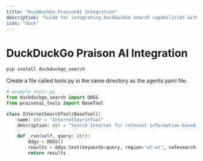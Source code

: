 ```yaml
---
title: "DuckDuckGo PraisonAI Integration"
description: "Guide for integrating DuckDuckGo search capabilities with PraisonAI agents for web search functionality"
icon: "duck"
---
```


# DuckDuckGo Praison AI Integration

```bash
pip install duckduckgo_search
```

Create a file called tools.py in the same directory as the agents.yaml file.

```python
# example tools.py
from duckduckgo_search import DDGS
from praisonai_tools import BaseTool

class InternetSearchTool(BaseTool):
    name: str = "InternetSearchTool"
    description: str = "Search Internet for relevant information based on a query or latest news"

    def _run(self, query: str):
        ddgs = DDGS()
        results = ddgs.text(keywords=query, region='wt-wt', safesearch='moderate', max_results=5)
        return results
```